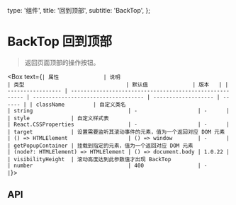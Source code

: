   type: '组件',
  title: '回到顶部',
  subtitle: 'BackTop',
};

# BackTop 回到顶部

> 返回页面顶部的操作按钮。

<Box>

<Snapshot name="back-top" col={1} />
</Box>

<Box text={`
| 属性              | 说明                                                    | 类型                                | 默认值              | 版本   |
| ----------------- | ------------------------------------------------------- | ----------------------------------- | ------------------- | ------ |
| className         | 自定义类名                                              | string                              | -                   | -      |
| style             | 自定义样式表                                            | React.CSSProperties                 | -                   | -      |
| target            | 设置需要监听其滚动事件的元素，值为一个返回对应 DOM 元素 | () => HTMLElement                   | () => window        | -      |
| getPopupContainer | 挂载到指定的元素，值为一个返回对应 DOM 元素             | (node?: HTMLElement) => HTMLElement | () => document.body | 1.0.22 |
| visibilityHeight  | 滚动高度达到此参数值才出现 BackTop                      | number                              | 400                 | -      |
`}>

## API

</Box>
